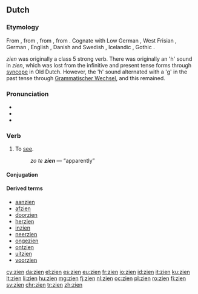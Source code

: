 ==Dutch==
===Etymology===
From {{etyl|dum|nl}} {{term|sien|lang=dum}}, from {{etyl|odt|nl}} {{term|sian|lang=odt}}, from {{etyl|gem-pro|nl}} {{term/t|gem-pro|*sehwaną}}, from {{etyl|ine-pro|nl}} {{term/t|ine-pro|*sekʷ-||to see, notice}}. Cognate with Low German {{term|sehn|lang=nds}}, West Frisian {{term|sjen|lang=fy}}, German {{term|sehen|lang=de}}, English {{term|see|lang=en}}, Danish and Swedish {{term|se|lang=sv}}, Icelandic {{term|sjá|lang=is}}, Gothic {{term|𐍃𐌰𐌹𐍈𐌰𐌽|tr=saiƕan|lang=got}}.

''zien'' was originally a class 5 strong verb. There was originally an 'h' sound in ''zien'', which was lost from the infinitive and present tense forms through [[syncope]] in Old Dutch. However, the 'h' sound alternated with a 'g' in the past tense through [[w:Grammatischer Wechsel|Grammatischer Wechsel]], and this remained.

===Pronunciation===
* {{rhymes|in|lang=nl}}
*{{audio|Nl-zien.ogg|audio|lang=nl}}
*{{IPA|lang=nl|/zin/}}

===Verb===
{{nl-verb|zag|gezien}}

# To [[see]].
#: ''zo te '''zien''''' — “apparently”

====Conjugation====
{{nl-conj-st|class=5|zie|zag|zien|zie||zaagt}}

====Derived terms====
{{top4}}
* [[aanzien]]
* [[afzien]]
* [[doorzien]]
* [[herzien]]
* [[inzien]]
* [[neerzien]]
* [[ongezien]]
* [[ontzien]]
* [[uitzien]]
* [[voorzien]]
{{bottom}}

[[cy:zien]]
[[da:zien]]
[[el:zien]]
[[es:zien]]
[[eu:zien]]
[[fr:zien]]
[[io:zien]]
[[id:zien]]
[[it:zien]]
[[ku:zien]]
[[lt:zien]]
[[li:zien]]
[[hu:zien]]
[[mg:zien]]
[[fj:zien]]
[[nl:zien]]
[[oc:zien]]
[[pl:zien]]
[[ro:zien]]
[[fi:zien]]
[[sv:zien]]
[[chr:zien]]
[[tr:zien]]
[[zh:zien]]